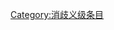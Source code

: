 {{catmore1|[[Wikipedia:微软专题|Wikipedia:微软专题]]}}
{{Articles by Quality|topic=微软|class=disambig|format=TOC}}
{{CategoryTOC}}
{{emptycat}}

[[Category:消歧义级条目|Category:消歧义级条目]]